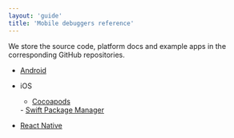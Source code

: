 ```yaml
---
layout: 'guide'
title: 'Mobile debuggers reference'
---
```


We store the source code, platform docs and example apps in the corresponding GitHub repositories.

- <a
    target="_blank"
    rel="noopener noreferrer"
    href="https://github.com/avohq/android-analytics-debugger"> Android
  </a>
- iOS
  - <a
    target="_blank"
    rel="noopener noreferrer"
    href="https://github.com/avohq/ios-analytics-debugger">
    Cocoapods
  </a>
  - <a
    target="_blank"
    rel="noopener noreferrer"
    href="https://github.com/avohq/ios-analytics-debugger-spm">
    Swift Package Manager
  </a>

- <a
    target="_blank"
    rel="noopener noreferrer"
    href="https://github.com/avohq/react-native-analytics-debugger">
    React Native
  </a>
